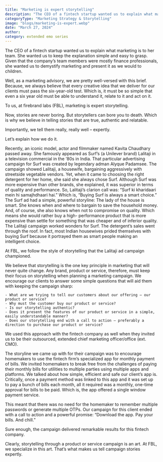 ```yaml
---
title: "Marketing is expert storytelling"
description: "The CEO of a fintech startup wanted us to explain what marketing is to her team. She wanted us to keep the explanation simple and easy to grasp. Given that the company’s team members were mostly finance professionals, she wanted us to demystify marketing and present it as we would to children."
categoryType: "Marketing Strategy & Storytelling"
image: "blogs/marketing-is-expert.webp"
date: "March 27, 2024"
author:
category: extended emo series
---
```


The CEO of a fintech startup wanted us to explain what marketing is to her team. She wanted us to keep the explanation simple and easy to grasp. Given that the company’s team members were mostly finance professionals, she wanted us to demystify marketing and present it as we would to children.

Well, as a marketing advisory, we are pretty well-versed with this brief. Because, we always believe that every creative idea that we deliver for our clients must pass the six-year-old test. Which is, it must be so simple that even a six year old must be able to understand it, relate to it and act on it.

To us, at firebrand labs (FBL), marketing is expert storytelling.

Now, stories are never boring. But storytellers can bore you to death. Which is why we believe in telling stories that are true, authentic and relatable.

Importantly, we tell them really, really well – expertly.

Let’s explain how we do it.

Recently, an iconic model, actor and filmmaker named Kavita Chaudhary passed away. She famously appeared as Surf’s (a Unilever brand) Lalitaji in a television commercial in the ‘80s in India. That particular advertising campaign for Surf was created by legendary adman Alyque Padamsee. The campaign showed Lalitaji, a housewife, bargaining aggressively with streetside vegetable vendors. Yet, when it came to choosing the right detergent for her home, she said she always chose Surf. Although Surf was more expensive than other brands, she explained, it was superior in terms of quality and performance. So, Lalitaji’s clarion call was: “Surf ki kharidaari mein hi samajhdhaari hai.” Which is, “Buying Surf is always a smart choice.” The Surf ad had a simple, powerful storyline: The lady of the house is smart. She knows when and where to bargain to save the household money. And, of course, she also knows when not to compromise on quality. Which means she would rather buy a high- performance product that is more expensive than settle for something that was cheaper and of inferior quality. The Lalitaji campaign worked wonders for Surf. The detergent’s sales went through the roof. In fact, most Indian housewives prided themselves with buying Surf because it portrayed them as smart people making an intelligent choice.

At FBL, we follow the style of storytelling that the Lalitaji ad campaign championed.

We believe that storytelling is the one key principle in marketing that will never quite change. Any brand, product or service, therefore, must keep their focus on storytelling when planning a marketing campaign. We encourage our clients to answer some simple questions that will aid them with keeping the campaign sharp:

    - What are we trying to tell our customers about our offering – our product or service?
    - Why must the customer buy our product or service?
    - Is our storytelling authentic?
    - Does it present the features of our product or service in a simple, easily understandable manner?
    - Does our storytelling end with a call to action – preferably a direction to purchase our product or service?

We used this approach with the fintech company as well when they invited us to be their outsourced, extended chief marketing officer/office (ext. CMO).

The storyline we came up with for their campaign was to encourage homemakers to use the fintech firm’s specialized app for monthly payment of bills. We invited homemakers to break free from the challenges of paying their monthly bills for utilities to multiple parties using multiple apps and platforms. We talked about how simple, efficient and safe our client’s app is. Critically, once a payment method was linked to this app and it was set up to pay a bunch of bills each month, all it required was a monthly, one-time approval for bills to be paid. Which is, the app offered a single window payment service.

This meant that there was no need for the homemaker to remember multiple passwords or generate multiple OTPs. Our campaign for this client ended with a call to action and a powerful promise: “Download the app. Pay your bills. And chill.”

Sure enough, the campaign delivered remarkable results for this fintech company.

Clearly, storytelling through a product or service campaign is an art. At FBL, we specialize in this art. That’s what makes us tell campaign stories expertly.
